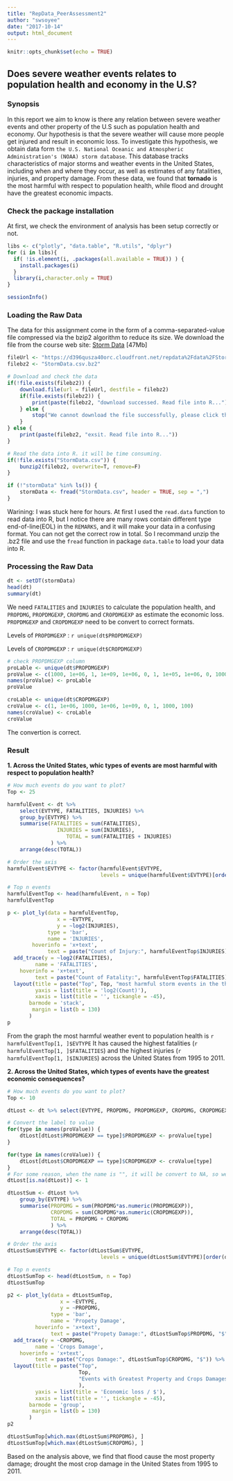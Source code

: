 ```yaml
---
title: "RepData_PeerAssessment2"
author: "swsoyee"
date: "2017-10-14"
output: html_document
---
```


```r
knitr::opts_chunk$set(echo = TRUE)
```
## Does severe weather events relates to population health and economy in the U.S?

### Synopsis

In this report we aim to know is there any relation between severe weather events and other property of the U.S such as population health and economy. Our hypothesis is that the severe weather will cause more people get injured and result in economic loss. To investigate this hypothesis, we obtain data form `the U.S. National Oceanic and Atmospheric Administration's (NOAA) storm database`. This database tracks characteristics of major storms and weather events in the United States, including when and where they occur, as well as estimates of any fatalities, injuries, and property damage. From these data, we found that **tornado** is the most harmful with respect to population health, while flood and drought have the greatest economic impacts.

### Check the package installation

At first, we check the environment of analysis has been setup correctly or not.

```r
libs <- c("plotly", "data.table", "R.utils", "dplyr")
for (i in libs){
  if( !is.element(i, .packages(all.available = TRUE)) ) {
    install.packages(i)
  }
  library(i,character.only = TRUE)
}

sessionInfo()
```

### Loading the Raw Data

The data for this assignment come in the form of a comma-separated-value file compressed via the bzip2 algorithm to reduce its size. We download the file from the course web site: [Storm Data](https://d396qusza40orc.cloudfront.net/repdata%2Fdata%2FStormData.csv.bz2) [47Mb]

```r
fileUrl <- "https://d396qusza40orc.cloudfront.net/repdata%2Fdata%2FStormData.csv.bz2"
filebz2 <- "StormData.csv.bz2"

# Download and check the data
if(!file.exists(filebz2)) {
    download.file(url = fileUrl, destfile = filebz2)
    if(file.exists(filebz2)) {
        print(paste(filebz2, "download successed. Read file into R..."))
    } else {
        stop("We cannot download the file successfully, please click the url to download the file and save it to your work directory, and rename it to 'StormData.csv.bz2'")
    }
} else {
    print(paste(filebz2, "exsit. Read file into R..."))
}

# Read the data into R. it will be time consuming.
if(!file.exists("StormData.csv")) {
    bunzip2(filebz2, overwrite=T, remove=F)
}

if (!"stormData" %in% ls()) {
    stormData <- fread("StormData.csv", header = TRUE, sep = ",")
}

```
Warining: I was stuck here for hours. At first I used the `read.data` function to read data into R, but I notice there are many rows contain different type end-of-line(EOL) in the `REMARKS`, and it will make your data in a confusing format. You can not get the correct row in total. So I recommand unzip the .bz2 file and use the `fread` function in package `data.table` to load your data into R.

### Processing the Raw Data
```r
dt <- setDT(stormData)
head(dt)
summary(dt)
```
We need `FATALITIES` and `INJURIES` to calculate the population health, and `PROPDMG`, `PROPDMGEXP`, `CROPDMG` and `CROPDMGEXP` as estimate the economic loss. `PROPDMGEXP` and `CROPDMGEXP` need to be convert to correct formats.

Levels of `PROPDMGEXP` :
`r unique(dt$PROPDMGEXP)`  

Levels of `CROPDMGEXP` :
`r unique(dt$CROPDMGEXP)`
```r
# check PROPDMGEXP column
proLable <- unique(dt$PROPDMGEXP)
proValue <- c(1000, 1e+06, 1, 1e+09, 1e+06, 0, 1, 1e+05, 1e+06, 0, 10000, 100, 1000, 100, 1e+07, 100, 0, 10, 1e+08)
names(proValue) <- proLable
proValue

croLable <- unique(dt$CROPDMGEXP)
croValue <- c(1, 1e+06, 1000, 1e+06, 1e+09, 0, 1, 1000, 100)
names(croValue) <- croLable
croValue
```
The convertion is correct.

### Result
**1. Across the United States, whic types of events are most harmful with respect to population health?** 
```r
# How much events do you want to plot?
Top <- 25

harmfulEvent <- dt %>% 
    select(EVTYPE, FATALITIES, INJURIES) %>%
    group_by(EVTYPE) %>%
    summarise(FATALITIES = sum(FATALITIES),
                INJURIES = sum(INJURIES), 
                   TOTAL = sum(FATALITIES + INJURIES)
              ) %>%
    arrange(desc(TOTAL))

# Order the axis
harmfulEvent$EVTYPE <- factor(harmfulEvent$EVTYPE,
                              levels = unique(harmfulEvent$EVTYPE)[order(harmfulEvent$TOTAL, decreasing = TRUE)])

# Top n events
harmfulEventTop <- head(harmfulEvent, n = Top)
harmfulEventTop

p <- plot_ly(data = harmfulEventTop, 
                x = ~EVTYPE, 
                y = ~log2(INJURIES), 
             type = 'bar', 
             name = 'INJURIES',
        hoverinfo = 'x+text',
             text = paste("Count of Injury:", harmfulEventTop$INJURIES)) %>%
  add_trace(y = ~log2(FATALITIES), 
         name = 'FATALITIES',
    hoverinfo = 'x+text',
         text = paste("Count of Fatality:", harmfulEventTop$FATALITIES)) %>%
  layout(title = paste("Top", Top, "most harmful storm events in the the U.S"),
         yaxis = list(title = 'log2(Count)'), 
         xaxis = list(title = '', tickangle = -45),
       barmode = 'stack', 
        margin = list(b = 130)
       )
p
```
From the graph the most harmful weather event to population health is `r harmfulEventTop[1, ]$EVTYPE` It has caused the highest fatalities (`r harmfulEventTop[1, ]$FATALITIES`) and the highest injuries (`r harmfulEventTop[1, ]$INJURIES`) across the United States from 1995 to 2011.

**2. Across the United States, which types of events have the greatest economic consequences?**
```r
# How much events do you want to plot?
Top <- 10

dtLost <- dt %>% select(EVTYPE, PROPDMG, PROPDMGEXP, CROPDMG, CROPDMGEXP)

# Convert the label to value
for(type in names(proValue)) {
    dtLost[dtLost$PROPDMGEXP == type]$PROPDMGEXP <- proValue[type]
}

for(type in names(croValue)) {
    dtLost[dtLost$CROPDMGEXP == type]$CROPDMGEXP <- croValue[type]
}
# For some reason, when the name is "", it will be convert to NA, so we need to recovert them. 
dtLost[is.na(dtLost)] <- 1

dtLostSum <- dtLost %>%
    group_by(EVTYPE) %>%
    summarise(PROPDMG = sum(PROPDMG*as.numeric(PROPDMGEXP)),
              CROPDMG = sum(CROPDMG*as.numeric(CROPDMGEXP)),
              TOTAL = PROPDMG + CROPDMG
              ) %>%
    arrange(desc(TOTAL))

# Order the axis
dtLostSum$EVTYPE <- factor(dtLostSum$EVTYPE,
                              levels = unique(dtLostSum$EVTYPE)[order(dtLostSum$TOTAL, decreasing = TRUE)])

# Top n events
dtLostSumTop <- head(dtLostSum, n = Top)
dtLostSumTop

p2 <- plot_ly(data = dtLostSumTop,
                 x = ~EVTYPE,
                 y = ~PROPDMG,
              type = 'bar',
              name = 'Propety Damage',
         hoverinfo = 'x+text',
              text = paste("Propety Damage:", dtLostSumTop$PROPDMG, "$")) %>%
  add_trace(y = ~CROPDMG, 
         name = 'Crops Damage',
    hoverinfo = 'x+text',
         text = paste("Crops Damage:", dtLostSumTop$CROPDMG, "$")) %>%
  layout(title = paste("Top",
                       Top,
                       "Events with Greatest Property and Crops Damages in the U.S"
                       ),
         yaxis = list(title = 'Economic loss / $'), 
         xaxis = list(title = '', tickangle = -45),
       barmode = 'group', 
        margin = list(b = 130)
       )
p2

dtLostSumTop[which.max(dtLostSum$PROPDMG), ]
dtLostSumTop[which.max(dtLostSum$CROPDMG), ]
```
Based on the analysis above, we find that flood cause the most property damage; drought the most crop damage in the United States from 1995 to 2011.
